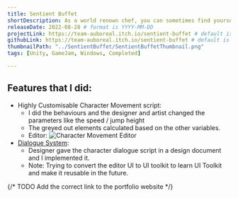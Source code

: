 ```yaml
---
title: Sentient Buffet
shortDescription: As a world renown chef, you can sometimes find yourself wandering the forest in search of ingredients. However, one day, in a route where you would normally be alone, you find yourself swarmed by living food that begin to attack you. Fight them off, and then cook them for stat buffs to help you venture further into the forest.
releaseDate: 2022-08-28 # format is YYYY-MM-DD
projectLink: https://team-auboreal.itch.io/sentient-buffet # default is null, put link if possible
githubLink: https://team-auboreal.itch.io/sentient-buffet # default is null, put link if possible
thumbnailPath: "../SentientBuffet/SentientBuffetThumbnail.png"
tags: [Unity, GameJam, Windows, Completed]

---
```


## Features that I did:
- Highly Customisable Character Movement script:
    - I did the behaviours and the designer and artist changed the parameters like the speed / jump height
    - The greyed out elements calculated based on the other variables.
    - Editor:
    ![Character Movement Editor](../SentientBuffet/SentientBuffet_MovementEditor.png)
- [Dialogue System](https://github.com/GnoxNahte/DialogueSystem):
    - Designer gave the character dialogue script in a design document and I implemented it. 
    - Note: Trying to convert the editor UI to UI toolkit to learn UI Toolkit and make it reusable in the future.

{/* TODO Add the correct link to the portfolio website */}